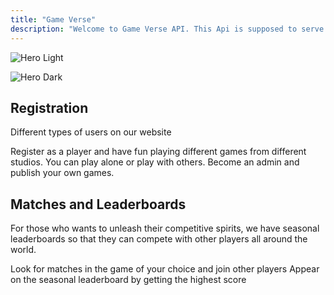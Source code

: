 ```yaml
---
title: "Game Verse"
description: "Welcome to Game Verse API. This Api is supposed to serve a website about video games where you can try out different games and maybe even upload your own!"
---
```


<img
  className="block dark:hidden"
  src="/images/hero-light.png"
  alt="Hero Light"
/>

<img
  className="hidden dark:block"
  src="/BloodbornebyL0tus_Ren_.jpg"
  alt="Hero Dark"
  title={true}
/>

## Registration

Different types of users on our website

<CardGroup cols={2}>
  <Card title="Player" icon="alien" href="https://mintlify.com/docs/quickstart">
    Register as a player and have fun playing different games from different studios. You can play alone or play with others.
  </Card>
  <Card title="Studio Admin" icon="user-bounty-hunter" href="https://mintlify.com/docs/development">
    Become an admin and publish your own games.
  </Card>
</CardGroup>

## Matches and Leaderboards

For those who wants to unleash their competitive spirits, we have seasonal leaderboards so that they can compete with other players all around the world.

<CardGroup cols={2}>
  <Card title="Find a Match" icon="gamepad-modern" href="https://mintlify.com/docs/settings/global">
    Look for matches in the game of your choice and join other players
  </Card>
  <Card title="Leaderboard" icon="medal" href="https://mintlify.com/docs/api-playground/openapi">
    Appear on the seasonal leaderboard by getting the highest score
  </Card>
</CardGroup>